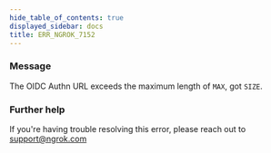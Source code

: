 ```yaml
---
hide_table_of_contents: true
displayed_sidebar: docs
title: ERR_NGROK_7152
---
```


### Message

The OIDC Authn URL exceeds the maximum length of `MAX`, got `SIZE`.

<ErrorDetails />

### Further help

If you're having trouble resolving this error, please reach out to [support@ngrok.com](mailto:support@ngrok.com?subject=Help%20with%20ERR_NGROK_7152)
